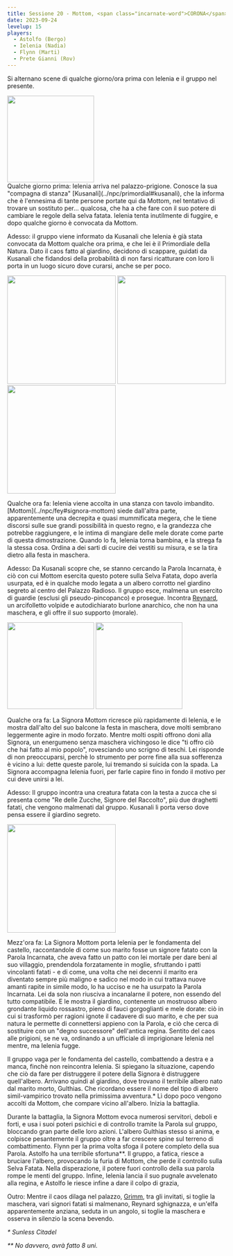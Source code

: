 ```yaml
---
title: Sessione 20 - Mottom, <span class="incarnate-word">CORONA</span>
date: 2023-09-24
levelup: 15
players:
  - Astolfo (Bergo)
  - Ielenia (Nadia)
  - Flynn (Marti)
  - Prete Gianni (Rov)
---
```


Si alternano scene di qualche giorno/ora prima con Ielenia e il gruppo nel presente.

<Image src="https://i.imgur.com/QF1BWyh.jpg" inferSize height="200px" alt="" />

<div class="side-by-side" markdown="1">
Qualche giorno prima: Ielenia arriva nel palazzo-prigione. Conosce la sua "compagna di stanza" [Kusanali](../npc/primordial#kusanali), che la informa che è l'ennesima di tante persone portate qui da Mottom, nel tentativo di trovare un sostituto per... qualcosa, che ha a che fare con il suo potere di cambiare le regole della selva fatata. Ielenia tenta inutilmente di fuggire, e dopo qualche giorno è convocata da Mottom.

Adesso: il gruppo viene informato da Kusanali che Ielenia è già stata convocata da Mottom qualche ora prima, e che lei è il Primordiale della Natura. Dato il caos fatto al giardino, decidono di scappare, guidati da Kusanali che fidandosi della probabilità di non farsi ricatturare con loro li porta in un luogo sicuro dove curarsi, anche se per poco.
</div>

<Image src="https://i.imgur.com/NdXyyJm.png" inferSize height="250px" alt="" /> <Image src="https://static.tvtropes.org/pmwiki/pub/images/mottom_child.jpg" inferSize height="250px" alt="" /> <Image src="https://i.imgur.com/tPO7DkZ.png" inferSize height="250px" alt="" />

<div class="side-by-side" markdown="1">
Qualche ora fa: Ielenia viene accolta in una stanza con tavolo imbandito. [Mottom](../npc/fey#signora-mottom) siede dall'altra parte, apparentemente una decrepita e quasi mummificata megera, che le tiene discorsi sulle sue grandi possibilità in questo regno, e la grandezza che potrebbe raggiungere, e le intima di mangiare delle mele dorate come parte di questa dimostrazione. Quando lo fa, Ielenia torna bambina, e la strega fa la stessa cosa. Ordina a dei sarti di cucire dei vestiti su misura, e se la tira dietro alla festa in maschera.

Adesso:  Da Kusanali scopre che, se stanno cercando la Parola Incarnata, è ciò con cui Mottom esercita questo potere sulla Selva Fatata, dopo averla usurpata, ed è in qualche modo legata a un albero corrotto nel giardino segreto al centro del Palazzo Radioso. Il gruppo esce, malmena un esercito di guardie (esclusi gli pseudo-pincopanco) e prosegue. Incontra [Reynard](../npc/fey#reynard), un arcifolletto volpide e autodichiarato burlone anarchico, che non ha una maschera, e gli offre il suo supporto (morale).
</div>

<Image src="https://raw.githubusercontent.com/TheGiddyLimit/homebrew/master/_img/CCodex/reynard.jpg" inferSize height="200px" alt="" /> <Image src="https://raw.githubusercontent.com/TheGiddyLimit/homebrew/master/_img/ToB2/creature/Pumpkin%20King.webp" inferSize height="200px" alt="" /> 


<div class="side-by-side" markdown="1">
Qualche ora fa: La Signora Mottom ricresce più rapidamente di Ielenia, e le mostra dall'alto del suo balcone la festa in maschera, dove molti sembrano leggermente agire in modo forzato. Mentre molti ospiti offrono doni alla Signora, un energumeno senza maschera vichingoso le dice "ti offro ciò che hai fatto al mio popolo", rovesciando uno scrigno di teschi. Lei risponde di non preoccuparsi, perchè lo strumento per porre fine alla sua sofferenza è vicino a lui: dette queste parole, lui tremando si suicida con la spada. La Signora accompagna Ielenia fuori, per farle capire fino in fondo il motivo per cui deve unirsi a lei.

Adesso: Il gruppo incontra una creatura fatata con la testa a zucca che si presenta come "Re delle Zucche, Signore del Raccolto", più due draghetti fatati, che vengono malmenati dal gruppo. Kusanali li porta verso dove pensa essere il giardino segreto.
</div>

<Image src="https://i.imgur.com/kje810H.png" inferSize height="250px" alt="" /> 

Mezz'ora fa: La Signora Mottom porta Ielenia per le fondamenta del castello, raccontandole di come suo marito fosse un signore fatato con la Parola Incarnata, che aveva fatto un patto con lei mortale per dare beni al suo villaggio, prendendola forzatamente in moglie, sfruttando i patti vincolanti fatati - e di come, una volta che nei decenni il marito era diventato sempre più maligno e sadico nel modo in cui trattava nuove amanti rapite in simile modo, lo ha ucciso e ne ha usurpato la Parola Incarnata. Lei da sola non riusciva a incanalarne il potere, non essendo del tutto compatibile. E le mostra il giardino, contenente un mostruoso albero grondante liquido rossastro, pieno di fauci gorgoglianti e mele dorate: ciò in cui si trasformò per ragioni ignote il cadavere di suo marito, e che per sua natura le permette di connettersi appieno con la Parola, e ciò che cerca di sostituire con un "degno successore" dell'antica regina. Sentito del caos alle prigioni, se ne va, ordinando a un ufficiale di imprigionare Ielenia nel mentre, ma Ielenia fugge.

Il gruppo vaga per le fondamenta del castello, combattendo a destra e a manca, finchè non reincontra Ielenia. Si spiegano la situazione, capendo che ciò da fare per distruggere il potere della Signora è distruggere quell'albero. Arrivano quindi al giardino, dove trovano il terribile albero nato dal marito morto, Gulthias. Che ricordano essere il nome del tipo di albero simil-vampirico trovato nella primissima avventura.\* Lì dopo poco vengono accolti da Mottom, che compare vicino all'albero. Inizia la battaglia.

Durante la battaglia, la Signora Mottom evoca numerosi servitori, deboli e forti, e usa i suoi poteri psichici e di controllo tramite la Parola sul gruppo, bloccando gran parte delle loro azioni. L'albero Gulthias stesso si anima, e colpisce pesantemente il gruppo oltre a far crescere spine sul terreno di combattimento. Flynn per la prima volta sfoga il potere completo della sua Parola. Astolfo ha una terribile sfortuna\*\*. Il gruppo, a fatica, riesce a bruciare l'albero, provocando la furia di Mottom, che perde il controllo sulla Selva Fatata. Nella disperazione, il potere fuori controllo della sua parola rompe le menti del gruppo. Infine, Ielenia lancia il suo pugnale avvelenato alla regina, e Astolfo le riesce infine a dare il colpo di grazia, 

Outro: Mentre il caos dilaga nel palazzo, [Grimm](../npc/fey#grimm-re-dellincubo), tra gli invitati, si toglie la maschera, vari signori fatati si malmenano, Reynard sghignazza, e un'elfa apparentemente anziana, seduta in un angolo, si toglie la maschera e osserva in silenzio la scena bevendo.

*\* Sunless Citadel*

*\*\* No davvero, avrà fatto 8 uni.*


